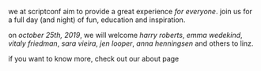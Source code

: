 
we at scriptconf aim to provide a great experience *for everyone*. join us for a full
day (and night) of fun, education and inspiration.

on *october 25th, 2019*, we will welcome <em><Link href="/harry/"><a>harry</a></Link> roberts</em>, <em><Link href="/emma"><a>emma</a></Link> wedekind</em>, <em><Link href="/vitaly"><a>vitaly</a></Link> friedman</em>, <em><Link href="/sara"><a>sara</a></Link> vieira</em>, <em><Link href="/jen"><a>jen</a></Link> looper</em>, <em><Link href="/anna"><a>anna</a></Link> henningsen</em> and others to linz.

if you want to know more, check out our <Link href="/about/"><a>about page</a></Link>
